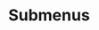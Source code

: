---
title: Submenus
description: An Kando item which may contain other items.
tableOfContents: false
banner:
  content: 🚧 This page is under construction! 🚧
---